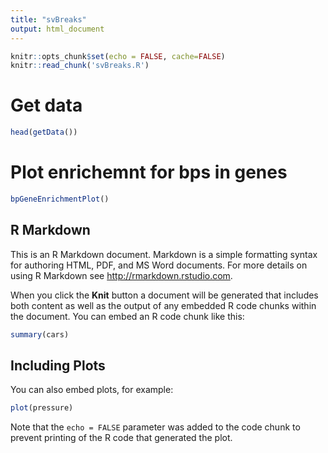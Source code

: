 ```yaml
---
title: "svBreaks"
output: html_document
---
```


```r
knitr::opts_chunk$set(echo = FALSE, cache=FALSE)
knitr::read_chunk('svBreaks.R')
```

# Get data
```r
head(getData())
```

# Plot enrichemnt for bps in genes

```r
bpGeneEnrichmentPlot()
```


## R Markdown

This is an R Markdown document. Markdown is a simple formatting syntax for authoring HTML, PDF, and MS Word documents. For more details on using R Markdown see <http://rmarkdown.rstudio.com>.

When you click the **Knit** button a document will be generated that includes both content as well as the output of any embedded R code chunks within the document. You can embed an R code chunk like this:

```r
summary(cars)
```

## Including Plots

You can also embed plots, for example:

```r
plot(pressure)
```

Note that the `echo = FALSE` parameter was added to the code chunk to prevent printing of the R code that generated the plot.
